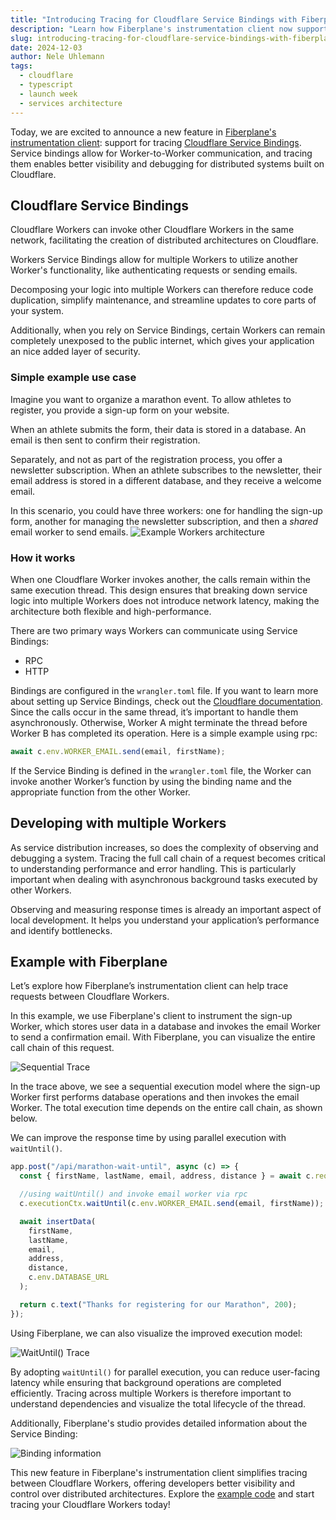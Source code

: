 ```yaml
---
title: "Introducing Tracing for Cloudflare Service Bindings with Fiberplane"
description: "Learn how Fiberplane's instrumentation client now supports tracing Cloudflare Service Bindings"
slug: introducing-tracing-for-cloudflare-service-bindings-with-fiberplane
date: 2024-12-03
author: Nele Uhlemann
tags:
  - cloudflare
  - typescript
  - launch week
  - services architecture
---
```



Today, we are excited to announce a new feature in [Fiberplane's instrumentation client](https://fiberplane.com/docs/components/client-library/): support for tracing [Cloudflare Service Bindings](https://developers.cloudflare.com/workers/runtime-apis/bindings/service-bindings/).
Service bindings allow for Worker-to-Worker communication, and tracing them enables better visibility and debugging for distributed systems built on Cloudflare.

## Cloudflare Service Bindings

Cloudflare Workers can invoke other Cloudflare Workers in the same network, facilitating the creation of distributed architectures on Cloudflare.

Workers Service Bindings allow for multiple Workers to utilize another Worker's functionality, like authenticating requests or sending emails.

Decomposing your logic into multiple Workers can therefore reduce code duplication, simplify maintenance, and streamline updates to core parts of your system.

Additionally, when you rely on Service Bindings, certain Workers can remain completely unexposed to the public internet, which gives your application an nice added layer of security.

### Simple example use case

Imagine you want to organize a marathon event. To allow athletes to register, you provide a sign-up form on your website.

When an athlete submits the form, their data is stored in a database. An email is then sent to confirm their registration.

Separately, and not as part of the registration process, you offer a newsletter subscription.
When an athlete subscribes to the newsletter, their email address is stored in a different database, and they receive a welcome email.

In this scenario, you could have three workers: one for handling the sign-up form, another for managing the newsletter subscription, and then a _shared_ email worker to send emails.
![Example Workers architecture](@/assets/blog/2024-12-03-workers-example-architecture.png)

### How it works

When one Cloudflare Worker invokes another, the calls remain within the same execution thread.
This design ensures that breaking down service logic into multiple Workers does not introduce network latency, making the architecture both flexible and high-performance.

There are two primary ways Workers can communicate using Service Bindings:

- RPC
- HTTP

Bindings are configured in the `wrangler.toml` file. If you want to learn more about setting up Service Bindings, check out the [Cloudflare documentation](https://developers.cloudflare.com/workers/runtime-apis/bindings/service-bindings/).
Since the calls occur in the same thread, it’s important to handle them asynchronously.
Otherwise, Worker A might terminate the thread before Worker B has completed its operation. Here is a simple example using rpc:

```typescript
await c.env.WORKER_EMAIL.send(email, firstName);
```

If the Service Binding is defined in the `wrangler.toml` file, the Worker can invoke another Worker’s function by using the binding name and the appropriate function from the other Worker.

## Developing with multiple Workers

As service distribution increases, so does the complexity of observing and debugging a system.
Tracing the full call chain of a request becomes critical to understanding performance and error handling.
This is particularly important when dealing with asynchronous background tasks executed by other Workers.

Observing and measuring response times is already an important aspect of local development.
It helps you understand your application’s performance and identify bottlenecks.

## Example with Fiberplane

Let’s explore how Fiberplane’s instrumentation client can help trace requests between Cloudflare Workers.

In this example, we use Fiberplane's client to instrument the sign-up Worker, which stores user data in a database and invokes the email Worker to send a confirmation email.
With Fiberplane, you can visualize the entire call chain of this request.

![Sequential Trace](@/assets/blog/2024-12-03-workers-binding-sequential.png)

In the trace above, we see a sequential execution model where the sign-up Worker first performs database operations and then invokes the email Worker.
The total execution time depends on the entire call chain, as shown below.

We can improve the response time by using parallel execution with `waitUntil()`.

```typescript
app.post("/api/marathon-wait-until", async (c) => {
  const { firstName, lastName, email, address, distance } = await c.req.json();

  //using waitUntil() and invoke email worker via rpc
  c.executionCtx.waitUntil(c.env.WORKER_EMAIL.send(email, firstName));

  await insertData(
    firstName,
    lastName,
    email,
    address,
    distance,
    c.env.DATABASE_URL
  );

  return c.text("Thanks for registering for our Marathon", 200);
});
```

Using Fiberplane, we can also visualize the improved execution model:

![WaitUntil() Trace](@/assets/blog/2024-12-03-workers-binding-waituntil.png)

By adopting `waitUntil()` for parallel execution, you can reduce user-facing latency while ensuring that background operations are completed efficiently.
Tracing across multiple Workers is therefore important to understand dependencies and visualize the total lifecycle of the thread.

Additionally, Fiberplane's studio provides detailed information about the Service Binding:

![Binding information](@/assets/blog/2024-12-03-workers-binding-information.png)

This new feature in Fiberplane's instrumentation client simplifies tracing between Cloudflare Workers, offering developers better visibility and control over distributed architectures.
Explore the [example code](https://github.com/Nlea/cloudflare-handling-asynchronous-tasks-/tree/seperate-workers/seperate-workers) and start tracing your Cloudflare Workers today!
